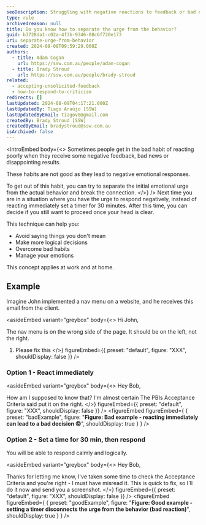 ```yaml
---
seoDescription: Struggling with negative reactions to feedback or bad news? Learn to manage your emotional responses by separating initial urges from behavior.
type: rule
archivedreason: null
title: Do you know how to separate the urge from the behavior?
guid: b3728da1-c02a-4f3b-9346-08c6f720e173
uri: separate-urge-from-behavior
created: 2024-08-08T09:59:29.000Z
authors:
  - title: Adam Cogan
    url: https://ssw.com.au/people/adam-cogan
  - title: Brady Stroud
    url: https://ssw.com.au/people/brady-stroud
related:
  - accepting-unsolicited-feedback
  - how-to-respond-to-criticism
redirects: []
lastUpdated: 2024-08-09T04:17:21.000Z
lastUpdatedBy: Tiago Araújo [SSW]
lastUpdatedByEmail: tiagov8@gmail.com
createdBy: Brady Stroud [SSW]
createdByEmail: bradystroud@ssw.com.au
isArchived: false
---
```


<introEmbed
  body={<>
Sometimes people get in the bad habit of reacting poorly when they receive some negative feedback, bad news or disappointing results.

These habits are not good as they lead to negative emotional responses.

To get out of this habit, you can try to separate the initial emotional urge from the actual behavior and break the connection.
  </>}
/>
Next time you are in a situation where you have the urge to respond negatively, instead of reacting immediately set a timer for 30 minutes.
After this time, you can decide if you still want to proceed once your head is clear.

This technique can help you:

* Avoid saying things you don't mean
* Make more logical decisions
* Overcome bad habits
* Manage your emotions

This concept applies at work and at home.

<youtubeEmbed url="https://youtu.be/YcD40hmI4wA" description="Video: A useful tool for quitting bad habits and poor emotional reactions (3 min)" />

## Example

Imagine John implemented a nav menu on a website, and he receives this email from the client.

<asideEmbed
  variant="greybox"
  body={<>
    Hi John,

The nav menu is on the wrong side of the page. It should be on the left, not the right.

1. Please fix this
  </>}
  figureEmbed={{
    preset: "default",
    figure: "XXX",
    shouldDisplay: false
  }}
/>

### Option 1 - React immediately

<asideEmbed
  variant="greybox"
  body={<>
    Hey Bob,

How am I supposed to know that? I'm almost certain The PBIs Acceptance Criteria said put it on the right.
  </>}
  figureEmbed={{
    preset: "default",
    figure: "XXX",
    shouldDisplay: false
  }}
/>
<figureEmbed figureEmbed={ {
  preset: "badExample",
  figure: "**Figure: Bad example - reacting immediately can lead to a bad decision 😡**",
  shouldDisplay: true
} } />


### Option 2 - Set a time for 30 min, then respond

You will be able to respond calmly and logically.

<asideEmbed
  variant="greybox"
  body={<>
    Hey Bob,

Thanks for letting me know, I've taken some time to check the Acceptance Criteria and you're right - I must have misread it.
This is quick to fix, so I'll do it now and send you a screenshot.
  </>}
  figureEmbed={{
    preset: "default",
    figure: "XXX",
    shouldDisplay: false
  }}
/>
<figureEmbed figureEmbed={ {
  preset: "goodExample",
  figure: "**Figure: Good example - setting a timer disconnects the urge from the behavior (bad reaction)**",
  shouldDisplay: true
} } />
